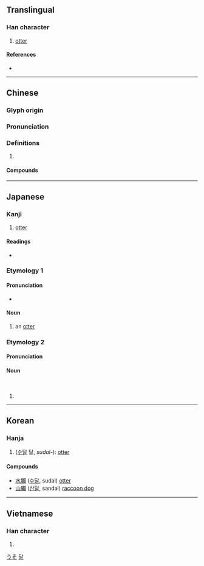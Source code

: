 {{character info/new}}
{{also|獭}}
==Translingual==

===Han character===
{{Han char|rn=94|rad=犬|as=16|sn=19|four=47286|canj=KHDLC|ids=⿰犭賴}}

# [[otter]]

====References====
* {{Han ref|kx=0721.080|dkj=20782|dj=1133.050|hdz=21377.040|uh=737A|ud=29562|bh=C3A1|bd=50081}}

----

==Chinese==
{{zh-forms|s=獭}}

===Glyph origin===
{{Han etym}}

===Pronunciation===
{{zh-pron
|m=獺
|c=caat3,taat3
|mn=thoah
|mn-t=tuah4
|mc=y
|oc=y
|cat=
}}

===Definitions===
{{zh-hanzi}}

# {{rfdef|zh}}

====Compounds====
{{zh-der|旱獺|水獺|海獺|猵獺|獺祭|獺祭魚}}

----

==Japanese==

===Kanji===
{{ja-kanji|grade=|rs=犬16}}

# [[otter]]

====Readings====
* {{ja-readings|kanyoon=[[だつ]] (datsu)|goon=[[たち]] (tachi)|kanon=[[たつ]] (tatsu)|kun=[[うそ]] (uso), [[おそ]] (oso), [[かわうそ]] (kawauso), [[かわおそ]] (kawaoso)}}

===Etymology 1===
{{ja-kanjitab|おそ|yomi=k}}
{{ja-kanjitab|うそ|yomi=k}}
{{rfe|ja}}

====Pronunciation====
{{ja-pron|acc=a|y=k|うそ}}
* {{homophone|lang=ja|嘘|鷽|sort=うそ}}

====Noun====
{{ja-noun|うそ}} {{ja-altread|hira=おそ|hhira=をそ}}

# an [[otter]]

===Etymology 2===
{{ja-kanjitab|かわおそ|yomi=k}}
{{ja-kanjitab|かわうそ|yomi=k}}
{{compound|ja|川|獺|tr1=kawa|t1=[[river]]|tr2=uso|t2=[[otter]]|sort=かわうそ}}

====Pronunciation====
{{ja-pron|acc=h|y=k|かわうそ}}

====Noun====
{{ja-noun|かわうそ|カワウソ|hhira=かはうそ}}<br>{{ja-altread|hira=かわおそ|kata=カワオソ|hhira=かはをそ}}

# {{alternative spelling of|川獺|lang=ja||[[otter]]}}

[[Category:ja:Mustelids|うそ]]

----

==Korean==

===Hanja===
{{ko-hanja|hangeul=[[달]], [[찰]]|eumhun=|rv=dal, chal|mr=tal, ch'al|y=tal, chal}}

# ([[수달]] 달, ''sudal-''): [[otter]]

====Compounds====
* [[水獺]] ([[수달]], sudal) [[otter]]
* [[山獺]] ([[산달]], sandal) [[raccoon dog]]

[[Category:Hanja readings|달]]

----

==Vietnamese==

===Han character===
{{vi-hantu|[[thát]], [[rái]]|rs=犬16}}

# {{defn|lang=vi|sort=犬16}}